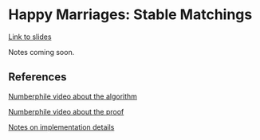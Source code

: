 # Happy Marriages: Stable Matchings

[Link to slides](https://slides.com/neeldhara/dsa1-w06/)

Notes coming soon.

## References

[Numberphile video about the algorithm](https://www.youtube.com/watch?v=Qcv1IqHWAzg)

[Numberphile video about the proof](https://www.youtube.com/watch?v=LtTV6rIxhdo)

[Notes on implementation details](https://cse.buffalo.edu/faculty/atri/courses/331/fall14/handouts/GS-details.pdf)



